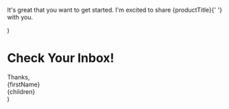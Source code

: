 
  <p>
    It's great that you want to get started. I'm excited to share {productTitle}{' '}
    with you.
  </p>
)

# Check Your Inbox!

<Message />

<div className="italic">
  Thanks,
  <br />
  {firstName}
</div>


  <Layout>
    <div className="prose dark:prose-dark prose-lg mx-auto py-24">
      {children}
    </div>
  </Layout>
)
